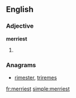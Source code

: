 ==English==

===Adjective===
'''merriest'''

# {{superlative of|[[merry]]}}

===Anagrams===
* [[rimester#English|rimester]], [[triremes#English|triremes]]

[[fr:merriest]]
[[simple:merriest]]